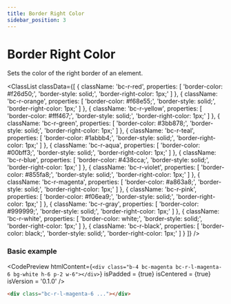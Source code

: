 ```yaml
---
title: Border Right Color
sidebar_position: 3
---
```



# Border Right Color

Sets the color of the right border of an element.

<ClassList
  classData={[
    {
      className: 'bc-r-red',
      properties: [
        'border-color: #f26d50;',
        'border-style: solid;',
        'border-right-color: 1px;'
      ]
    },
    {
      className: 'bc-r-orange',
      properties: [
        'border-color: #f68e55;',
        'border-style: solid;',
        'border-right-color: 1px;'
      ]
    },
    {
      className: 'bc-r-yellow',
      properties: [
        'border-color: #fff467;',
        'border-style: solid;',
        'border-right-color: 1px;'
      ]
    },
    {
      className: 'bc-r-green',
      properties: [
        'border-color: #3bb878;',
        'border-style: solid;',
        'border-right-color: 1px;'
      ]
    },
    {
      className: 'bc-r-teal',
      properties: [
        'border-color: #1abbb4;',
        'border-style: solid;',
        'border-right-color: 1px;'
      ]
    },
    {
      className: 'bc-r-aqua',
      properties: [
        'border-color: #00bff3;',
        'border-style: solid;',
        'border-right-color: 1px;'
      ]
    },
    {
      className: 'bc-r-blue',
      properties: [
        'border-color: #438cca;',
        'border-style: solid;',
        'border-right-color: 1px;'
      ]
    },
    {
      className: 'bc-r-violet',
      properties: [
        'border-color: #855fa8;',
        'border-style: solid;',
        'border-right-color: 1px;'
      ]
    },
    {
      className: 'bc-r-magenta',
      properties: [
        'border-color: #a863a8;',
        'border-style: solid;',
        'border-right-color: 1px;'
      ]
    },
    {
      className: 'bc-r-pink',
      properties: [
        'border-color: #f06ea9;',
        'border-style: solid;',
        'border-right-color: 1px;'
      ]
    },
    {
      className: 'bc-r-gray',
      properties: [
        'border-color: #999999;',
        'border-style: solid;',
        'border-right-color: 1px;'
      ]
    },
    {
      className: 'bc-r-white',
      properties: [
        'border-color: white;',
        'border-style: solid;',
        'border-right-color: 1px;'
      ]
    },
    {
      className: 'bc-r-black',
      properties: [
        'border-color: black;',
        'border-style: solid;',
        'border-right-color: 1px;'
      ]
    }
  ]}
/>

### Basic example

<CodePreview
  htmlContent={`
    <div class="b-4 bc-magenta bc-r-l-magenta-6 bg-white h-6 p-2 w-6"></div>
  `}
  isPadded = {true}
  isCentered = {true}
  isVersion = '0.1.0'
/>

```html
<div class="bc-r-l-magenta-6 ..."></div>
```
